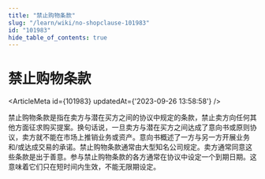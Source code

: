```yaml
---
title: "禁止购物条款"
slug: "/learn/wiki/no-shopclause-101983"
id: "101983"
hide_table_of_contents: true
---
```



# 禁止购物条款

<ArticleMeta id={101983} updatedAt={'2023-09-26 13:58:58'} />
<div className='border-solid border-b border-t-0 my-4 border-[var(--ifm-color-gray-300)]' />

禁止购物条款是指在卖方与潜在买方之间的协议中规定的条款，禁止卖方向任何其他方面征求购买提案。换句话说，一旦卖方与潜在买方之间达成了意向书或原则协议，卖方就不能在市场上推销业务或资产。意向书概述了一方与另一方开展业务和/或达成交易的承诺。禁止购物条款通常由大型知名公司规定。卖方通常同意这些条款是出于善意。参与禁止购物条款的各方通常在协议中设定一个到期日期。这意味着它们只在短时间内生效，不能无限期设定。
